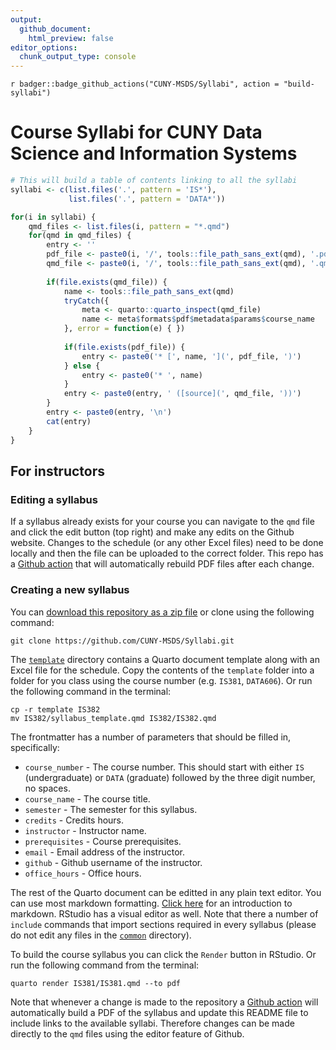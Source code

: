 ```yaml
---
output:
  github_document:
    html_preview: false
editor_options: 
  chunk_output_type: console
---
```


<!-- badges: start -->
`r badger::badge_github_actions("CUNY-MSDS/Syllabi", action = "build-syllabi")`
<!-- badges: end -->

# Course Syllabi for CUNY Data Science and Information Systems

```r
# This will build a table of contents linking to all the syllabi
syllabi <- c(list.files('.', pattern = 'IS*'), 
			 list.files('.', pattern = 'DATA*'))

for(i in syllabi) {
	qmd_files <- list.files(i, pattern = "*.qmd")
	for(qmd in qmd_files) {
		entry <- ''
		pdf_file <- paste0(i, '/', tools::file_path_sans_ext(qmd), '.pdf')
		qmd_file <- paste0(i, '/', tools::file_path_sans_ext(qmd), '.qmd')
		
		if(file.exists(qmd_file)) {
			name <- tools::file_path_sans_ext(qmd)
			tryCatch({
				meta <- quarto::quarto_inspect(qmd_file)
				name <- meta$formats$pdf$metadata$params$course_name
			}, error = function(e) { })
			
			if(file.exists(pdf_file)) {
				entry <- paste0('* [', name, '](', pdf_file, ')')
			} else {
				entry <- paste0('* ', name)
			}
			entry <- paste0(entry, ' ([source](', qmd_file, '))')
		}
		entry <- paste0(entry, '\n')
		cat(entry)
	}
}
```


## For instructors

### Editing a syllabus

If a syllabus already exists for your course you can navigate to the `qmd` file and click the edit button (top right) and make any edits on the Github website. Changes to the schedule (or any other Excel files) need to be done locally and then the file can be uploaded to the correct folder. This repo has a [Github action](https://github.com/CUNY-MSDS/Syllabi/actions) that will automatically rebuild PDF files after each change.


### Creating a new syllabus

You can [download this repository as a zip file](https://github.com/CUNY-MSDS/Syllabi/archive/refs/heads/master.zip) or clone using the following command:

```console
git clone https://github.com/CUNY-MSDS/Syllabi.git
```

The [`template`](template/) directory contains a Quarto document template along with an Excel file for the schedule. Copy the contents of the `template` folder into a folder for you class using the course number (e.g. `IS381`, `DATA606`). Or run the following command in the terminal:

```console
cp -r template IS382
mv IS382/syllabus_template.qmd IS382/IS382.qmd
```

The frontmatter has a number of parameters that should be filled in, specifically:

* `course_number` - The course number. This should start with either `IS` (undergraduate) or `DATA` (graduate) followed by the three digit number, no spaces.
* `course_name` - The course title.
* `semester` - The semester for this syllabus.
* `credits` - Credits hours.
* `instructor` - Instructor name.
* `prerequisites` - Course prerequisites.
* `email` - Email address of the instructor.
* `github` - Github username of the instructor.
* `office_hours` - Office hours.

The rest of the Quarto document can be editted in any plain text editor. You can use most markdown formatting. [Click here](https://daringfireball.net/projects/markdown/basics) for an introduction to markdown. RStudio has a visual editor as well. Note that there a number of `include` commands that import sections required in every syllabus (please do not edit any files in the [`common`](common/) directory).

To build the course syllabus you can click the `Render` button in RStudio. Or run the following command from the terminal:

```console
quarto render IS381/IS381.qmd --to pdf
```

Note that whenever a change is made to the repository a [Github action](https://github.com/CUNY-MSDS/Syllabi/actions) will automatically build a PDF of the syllabus and update this README file to include links to the available syllabi. Therefore changes can be made directly to the `qmd` files using the editor feature of Github.

